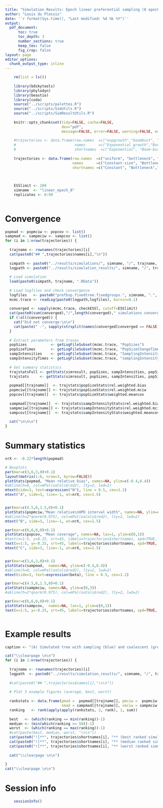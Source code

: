 ```yaml
---
title: "Simulation Results: Epoch linear preferential sampling (8 epochs - 6 months/epoch)"
author: "Louis du Plessis"
date: '`r format(Sys.time(), "Last modified: %d %b %Y")`'
output:
  pdf_document:
      toc: true
      toc_depth: 3
      number_sections: true
      keep_tex: false
      fig_crop: false
layout: page
editor_options: 
  chunk_output_type: inline
---
```




```r

    rm(list = ls()) 
    
    library(bdskytools)
    library(phylodyn)
    library(beastio)
    library(coda)
    source("../scripts/palettes.R")
    source("../scripts/SimUtils.R")
    source("../scripts/SimResultUtils.R")
    
    knitr::opts_chunk$set(tidy=FALSE, cache=FALSE,
                          dev="pdf",
                          message=FALSE, error=FALSE, warning=FALSE, echo=FALSE)
    
    #trajectories <- data.frame(row.names  =c("expgrowth","boombust", "bottleneck", "uniform","cyclic","logistic" ),
    #                           names      =c("Exponential growth","Boom-bust", "Bottleneck", "Uniform","Cyclical exponential growth","Cyclical logistic growth"),
    #                           shortnames  =c("Exponential", "Boom-bust", "Bottleneck", "Uniform", "Cyclic","Logistic" ))
    
    trajectories <- data.frame(row.names  =c("uniform", "bottleneck", "boombust","cyclic","logistic" ),
                               names      =c("Constant-size", "Bottleneck","Boom-bust", "Cyclical boom-bust","Logistic growth and decline"),
                               shortnames =c("Constant", "Bottleneck","Boom-bust", "Cyclical","Logistic" ))
    
    
    
    ESSlimit <- 200
    simname  <- "linear_epoch_8"
    replicates <- 0:99
        
```
    



# Convergence

```r

popmad <- popmciw <- popcov <- list()   
sampmad <- sampmciw <- sampcov <- list()  
for (i in 1:nrow(trajectories)) {  
  
  trajname <- rownames(trajectories)[i]
  cat(paste0("## ",trajectories$names[i],"\n"))     
  
  simpath <- paste0("../results/simulations/", simname, "/", trajname, "/") 
  logpath <- paste0("../results/simulation_results/", simname, "/", trajname, "/")  
  
  # Load simulation        
  load(paste0(simpath, trajname, ".RData")) 
        
  # Load logfiles and check convergence
  logfiles   <- paste0("prefbsp.fixedtree.fixedgroups.", simname, ".", trajname, ".T", replicates, ".log")
  mcmc.trace <- readLog(paste0(logpath,logfiles), burnin=0.1)
     
  converged <- sapply(mcmc.trace, checkESSl, cutoff=ESSlimit)
  cat(paste0(sum(converged),"/",length(converged)," simulations converged with ESS of all parameters > ", ESSlimit, ".\n\n"))
  if (!all(converged)) {
    cat("Did not converge:\n\n")       
    cat(paste(" -", sapply(strsplit(names(converged[converged == FALSE]), "/"), function(x) x[length(x)]), "\n"))
  }
    
  # Extract parameters from traces
  popSizes           <- getLogFileSubset(mcmc.trace, "PopSizes")   
  popSizeTimes       <- getLogFileSubset(mcmc.trace, "PopSizeChangeTimes")[1, ]
  sampIntensities    <- getLogFileSubset(mcmc.trace, "SamplingIntensity")
  sampIntensityTimes <- getLogFileSubset(mcmc.trace, "samplingIntensityChangeTimes")[1, ]
     
  # Get summary statistics
  trajstatsFull <- getStats(simresult, popSizes, sampIntensities, popSizeTimes, sampIntensityTimes, outputpath=logpath, cutPopSizes=FALSE)
  trajstats     <- getStats(simresult, popSizes, sampIntensities, popSizeTimes, sampIntensityTimes, outputpath=logpath, cutPopSizes=TRUE, plotResults=FALSE)
  
  popmad[[trajname]]  <- trajstats$popSizeStats$rel.weighted.bias
  popmciw[[trajname]] <- trajstats$popSizeStats$rel.weighted.mciw
  popcov[[trajname]]  <- trajstats$popSizeStats$weighted.meancov  
     
  sampmad[[trajname]]  <- trajstats$sampIntensityStats$rel.weighted.bias
  sampmciw[[trajname]] <- trajstats$sampIntensityStats$rel.weighted.mciw
  sampcov[[trajname]]  <- trajstats$sampIntensityStats$weighted.meancov 
  
  cat("\n\n\n")
}  


```


# Summary statistics

```r

nrX <- -0.22*length(popmad)

# Boxplots    
par(mar=c(3,6,3,0)+0.1) 
layout(matrix(1:6, nrow=3, byrow=FALSE))
plotStats(popmad, "Mean relative bias", names=NA, ylim=c(-0.4,0.4))
#abline(h=0, col=mPal(oxCols$red2), lty=2, lwd=2)
mtext(side=3, text=expression("N"), line = 0.5, cex=1.2)
mtext("A", side=3, line=-1, at=nrX, cex=1.5)


par(mar=c(4.5,6,1.5,0)+0.1) 
plotStats(popmciw,"Mean relative\nHPD interval width", names=NA, ylim=c(0,3))
#abline(h=2*qnorm(0.975), col=mPal(oxCols$red2), lty=2, lwd=2)
mtext("B", side=3, line=-1, at=nrX, cex=1.5)

par(mar=c(6,6,0,0)+0.1) 
plotStats(popcov, "Mean coverage", names=NA, las=1, ylim=c(0,1)) 
#text(x=1:5, y=0.25, srt=45, labels=trajectories$shortnames, xpd=TRUE, cex=1.2)
text(x=1:5, y=-0.25, srt=45, labels=trajectories$shortnames, xpd=TRUE, cex=1.2)
mtext("C", side=3, line=-1, at=nrX, cex=1.5)


par(mar=c(3,6,3,0)+0.1) 
plotStats(sampmad,  names=NA, ylim=c(-0.4,0.4))
#abline(h=0, col=mPal(oxCols$red2), lty=2, lwd=2)
mtext(side=3, text=expression(beta), line = 0.5, cex=1.2)

par(mar=c(4.5,6,1.5,0)+0.1) 
plotStats(sampmciw, names=NA, ylim=c(0,3))
#abline(h=2*qnorm(0.975), col=mPal(oxCols$red2), lty=2, lwd=2)

par(mar=c(6,6,0,0)+0.1) 
plotStats(sampcov,  names=NA, las=1, ylim=c(0,1))
text(x=1:5, y=-0.25, srt=45, labels=trajectories$shortnames, xpd=TRUE, cex=1.2)



```

\clearpage

# Example results

```r

caption <- "(A) Simulated tree with sampling (blue) and coalescent (grey) events. (B) Median (solid black line) and HPD intervals (shaded areas) for the N-estimates between the most recent and most ancient samples. The dashed green line shows the true N-trajectory used to simulate the tree and the red line the harmonic mean of the true N during each segment.	(C) Median (solid black line) and HPD intervals (shaded areas) for the sampling intensity (beta) estimates for each epoch. The red line shows the true beta used to simulate the tree."

cat("\\clearpage \n\n")
for (i in 1:nrow(trajectories)) {  
  
  trajname <- rownames(trajectories)[i]
  logpath  <- paste0("../results/simulation_results/", simname, "/", trajname, "/")
  
  #cat(paste0("## ",trajectories$names[i],"\n\n"))     
  
  # Plot 3 example figures (average, best, worst)
  
  rankstats <- data.frame(pmad =  popmad[[trajname]], pmciw =  popmciw[[trajname]], pcov = (1- popcov[[trajname]]),
                          smad = sampmad[[trajname]], smciw = sampmciw[[trajname]], scov = (1-sampcov[[trajname]]))
  ranking   <- rank(apply(apply(rankstats, 2, rank), 1, sum))
  
  best   <- (which(ranking == min(ranking))-1)
  median <- (min(which(ranking >= 50))-1)
  worst  <- (which(ranking == max(ranking))-1)
  #cat(paste(best, median, worst, "\n\n"))
  cat(paste0("![**", trajectories$shortnames[i], "** (best ranked simulation): ",caption,"](",   logpath, "figures-short-log/prefbsp.fixedtree.fixedgroups.", simname, ".", trajname,".T", best, ".pdf)\n\n"))
  cat(paste0("![**", trajectories$shortnames[i], "** (median ranked simulation): ",caption,"](", logpath, "figures-short-log/prefbsp.fixedtree.fixedgroups.", simname, ".", trajname,".T", median, ".pdf)\n\n"))
  cat(paste0("![**", trajectories$shortnames[i], "** (worst ranked simulation): ",caption,"](",  logpath, "figures-short-log/prefbsp.fixedtree.fixedgroups.", simname, ".", trajname,".T", worst, ".pdf)\n\n"))
  
  cat("\\clearpage \n\n")
  
}
cat("\\clearpage \n\n")

```


# Session info

```r
    sessionInfo()
```
